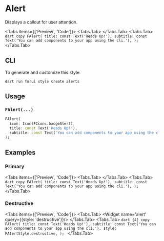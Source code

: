 
# Alert

Displays a callout for user attention.

<LinkBadgeGroup>
    <LinkBadge label="API Reference" href="https://pub.dev/documentation/forui/latest/forui.widgets.alert/"/>
</LinkBadgeGroup>

<Tabs items={['Preview', 'Code']}>
  <Tabs.Tab>
    <Widget name='alert' query={{}}/>
  </Tabs.Tab>
  <Tabs.Tab>
    ```dart copy
    FAlert(
      title: const Text('Heads Up!'),
      subtitle: const Text('You can add components to your app using the cli.'),
    );
    ```
  </Tabs.Tab>
</Tabs>

## CLI

To generate and customize this style:

```shell copy
dart run forui style create alerts
```

## Usage

### `FAlert(...)`

```dart copy
FAlert(
  icon: Icon(FIcons.badgeAlert),
  title: const Text('Heads Up!'),
  subtitle: const Text('You can add components to your app using the cli.'),
);
```

## Examples

### Primary

<Tabs items={['Preview', 'Code']}>
  <Tabs.Tab>
    <Widget name='alert' query={{}}/>
  </Tabs.Tab>
  <Tabs.Tab>
    ```dart copy
    FAlert(
      title: const Text('Heads Up!'),
      subtitle: const Text('You can add components to your app using the cli.'),
    );
    ```
  </Tabs.Tab>
</Tabs>

### Destructive

<Tabs items={['Preview', 'Code']}>
  <Tabs.Tab>
    <Widget name='alert' query={{style: 'destructive'}}/>
  </Tabs.Tab>
  <Tabs.Tab>
    ```dart {4} copy
    FAlert(
      title: const Text('Heads Up!'),
      subtitle: const Text('You can add components to your app using the cli.'),
      style: FAlertStyle.destructive,
    );
    ```
  </Tabs.Tab>
</Tabs>
